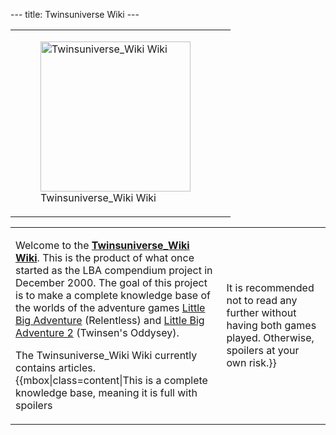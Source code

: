 ---
title: Twinsuniverse Wiki
---

{| class="lastupdate"
|-
| class="lastupdate-left" | [[Image:Big_twinsun_with_blurred_atmosphere-cropped.png|240px|Twinsuniverse_Wiki Wiki]]
| class="lastupdate-right" | {{Lastupdate}}
|}

{| style="width: 75%; margin: 0px auto; text-align: center;"
|-
| style="vertical-align:top" |
Welcome to the '''[[Twinsuniverse_Wiki Wiki:About|Twinsuniverse_Wiki Wiki]]'''. This is the product of what once started as the LBA compendium project in December 2000. The goal of this project is to make a complete knowledge base of the worlds of the adventure games [[wikipedia:Little Big Adventure|Little Big Adventure]] (Relentless) and [[wikipedia:Little Big Adventure 2|Little Big Adventure 2]] (Twinsen's Oddysey).

The Twinsuniverse_Wiki Wiki currently contains '''[[Twinsuniverse_Wiki Wiki:Statistics|{{NUMBEROFARTICLES}}]]''' articles.
{{mbox|class=content|This is a complete knowledge base, meaning it is full with spoilers!! It is recommended not to read any further without having both games played. Otherwise, spoilers at your own risk.}}
|}

{{mainnavigation}}
[[Category:Categories| ]]